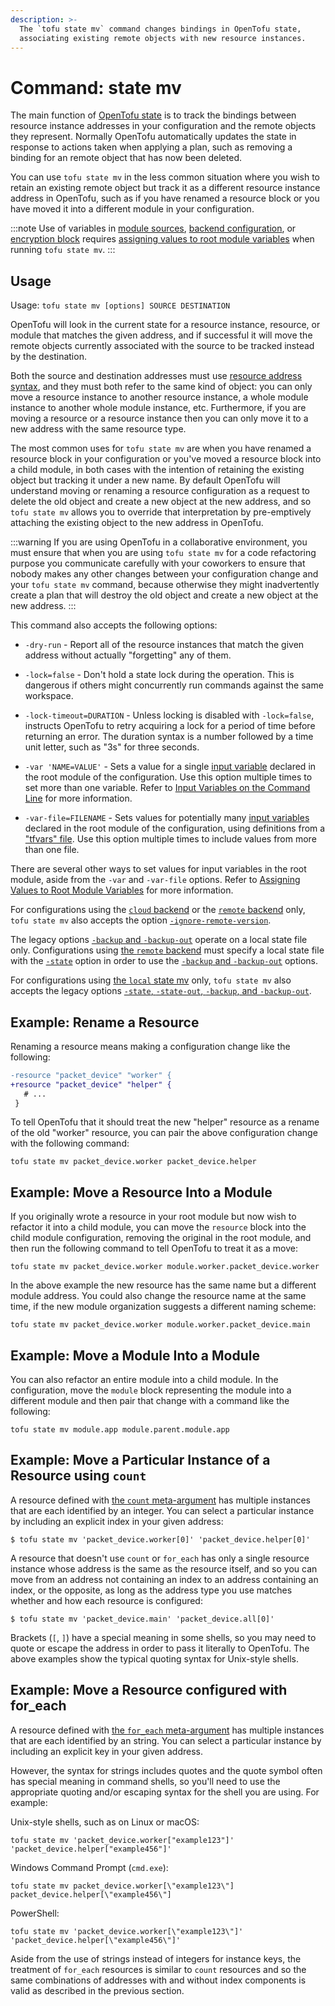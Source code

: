 ```yaml
---
description: >-
  The `tofu state mv` command changes bindings in OpenTofu state,
  associating existing remote objects with new resource instances.
---
```


# Command: state mv

The main function of [OpenTofu state](../../../language/state/index.mdx) is
to track the bindings between resource instance addresses in your configuration
and the remote objects they represent. Normally OpenTofu automatically
updates the state in response to actions taken when applying a plan, such as
removing a binding for an remote object that has now been deleted.

You can use `tofu state mv` in the less common situation where you wish
to retain an existing remote object but track it as a different resource
instance address in OpenTofu, such as if you have renamed a resource block
or you have moved it into a different module in your configuration.

:::note
Use of variables in [module sources](../../../language/modules/sources.mdx#support-for-variable-and-local-evaluation),
[backend configuration](../../../language/settings/backends/configuration.mdx#variables-and-locals),
or [encryption block](../../../language/state/encryption.mdx#configuration)
requires [assigning values to root module variables](../../../language/values/variables.mdx#assigning-values-to-root-module-variables)
when running `tofu state mv`.
:::

## Usage

Usage: `tofu state mv [options] SOURCE DESTINATION`

OpenTofu will look in the current state for a resource instance, resource,
or module that matches the given address, and if successful it will move the
remote objects currently associated with the source to be tracked instead
by the destination.

Both the source and destination addresses must use
[resource address syntax](../../../cli/state/resource-addressing.mdx), and
they must both refer to the same kind of object: you can only move a resource
instance to another resource instance, a whole module instance to another
whole module instance, etc. Furthermore, if you are moving a resource or
a resource instance then you can only move it to a new address with the
same resource type.

The most common uses for `tofu state mv` are when you have renamed a
resource block in your configuration or you've moved a resource block into
a child module, in both cases with the intention of retaining the existing
object but tracking it under a new name. By default OpenTofu will understand
moving or renaming a resource configuration as a request to delete the old
object and create a new object at the new address, and so `tofu state mv`
allows you to override that interpretation by pre-emptively attaching the
existing object to the new address in OpenTofu.

:::warning
If you are using OpenTofu in a collaborative environment, you
must ensure that when you are using `tofu state mv` for a code refactoring
purpose you communicate carefully with your coworkers to ensure that nobody
makes any other changes between your configuration change and your
`tofu state mv` command, because otherwise they might inadvertently create
a plan that will destroy the old object and create a new object at the new
address.
:::

This command also accepts the following options:

- `-dry-run` - Report all of the resource instances that match the given
  address without actually "forgetting" any of them.

- `-lock=false` - Don't hold a state lock during the operation. This is
  dangerous if others might concurrently run commands against the same
  workspace.

- `-lock-timeout=DURATION` - Unless locking is disabled with `-lock=false`,
  instructs OpenTofu to retry acquiring a lock for a period of time before
  returning an error. The duration syntax is a number followed by a time
  unit letter, such as "3s" for three seconds.

* `-var 'NAME=VALUE'` - Sets a value for a single
  [input variable](../../../language/values/variables.mdx) declared in the
  root module of the configuration. Use this option multiple times to set
  more than one variable. Refer to
  [Input Variables on the Command Line](../plan.mdx#input-variables-on-the-command-line) for more information.

* `-var-file=FILENAME` - Sets values for potentially many
  [input variables](../../../language/values/variables.mdx) declared in the
  root module of the configuration, using definitions from a
  ["tfvars" file](../../../language/values/variables.mdx#variable-definitions-tfvars-files).
  Use this option multiple times to include values from more than one file.

There are several other ways to set values for input variables in the root
module, aside from the `-var` and `-var-file` options. Refer to
[Assigning Values to Root Module Variables](../../../language/values/variables.mdx#assigning-values-to-root-module-variables) for more information.

For configurations using the [`cloud` backend](../../../cli/cloud/index.mdx) or the [`remote` backend](../../../language/settings/backends/remote.mdx)
only, `tofu state mv`
also accepts the option
[`-ignore-remote-version`](../../../cli/cloud/command-line-arguments.mdx#ignore-remote-version).

The legacy options [`-backup` and `-backup-out`](../../../language/settings/backends/local.mdx#command-line-arguments)
operate on a local state file only. Configurations using
[the `remote` backend](../../../language/settings/backends/remote.mdx)
must specify a local state file with the [`-state`](../../../language/settings/backends/local.mdx#command-line-arguments)
option in order to use the [`-backup` and `-backup-out`](../../../language/settings/backends/local.mdx#command-line-arguments)
options.

For configurations using
[the `local` state mv](../../../language/settings/backends/local.mdx) only,
`tofu state mv` also accepts the legacy options
[`-state`, `-state-out`, `-backup`, and `-backup-out`](../../../language/settings/backends/local.mdx#command-line-arguments).

## Example: Rename a Resource

Renaming a resource means making a configuration change like the following:

```diff
-resource "packet_device" "worker" {
+resource "packet_device" "helper" {
   # ...
 }
```

To tell OpenTofu that it should treat the new "helper" resource as a rename
of the old "worker" resource, you can pair the above configuration change
with the following command:

```shell
tofu state mv packet_device.worker packet_device.helper
```

## Example: Move a Resource Into a Module

If you originally wrote a resource in your root module but now wish to refactor
it into a child module, you can move the `resource` block into the child
module configuration, removing the original in the root module, and then
run the following command to tell OpenTofu to treat it as a move:

```shell
tofu state mv packet_device.worker module.worker.packet_device.worker
```

In the above example the new resource has the same name but a different module
address. You could also change the resource name at the same time, if the new
module organization suggests a different naming scheme:

```shell
tofu state mv packet_device.worker module.worker.packet_device.main
```

## Example: Move a Module Into a Module

You can also refactor an entire module into a child module. In the
configuration, move the `module` block representing the module into a different
module and then pair that change with a command like the following:

```shell
tofu state mv module.app module.parent.module.app
```

## Example: Move a Particular Instance of a Resource using `count`

A resource defined with [the `count` meta-argument](../../../language/meta-arguments/count.mdx)
has multiple instances that are each identified by an integer. You can
select a particular instance by including an explicit index in your given
address:

```shell
$ tofu state mv 'packet_device.worker[0]' 'packet_device.helper[0]'
```

A resource that doesn't use `count` or `for_each` has only a single resource
instance whose address is the same as the resource itself, and so you can
move from an address not containing an index to an address containing an index,
or the opposite, as long as the address type you use matches whether and how
each resource is configured:

```shell
$ tofu state mv 'packet_device.main' 'packet_device.all[0]'
```

Brackets (`[`, `]`) have a special meaning in some shells, so you may need to
quote or escape the address in order to pass it literally to OpenTofu.
The above examples show the typical quoting syntax for Unix-style shells.

## Example: Move a Resource configured with for_each

A resource defined with [the `for_each` meta-argument](../../../language/meta-arguments/for_each.mdx)
has multiple instances that are each identified by an string. You can
select a particular instance by including an explicit key in your given
address.

However, the syntax for strings includes quotes and the quote symbol often
has special meaning in command shells, so you'll need to use the appropriate
quoting and/or escaping syntax for the shell you are using. For example:

Unix-style shells, such as on Linux or macOS:

```shell
tofu state mv 'packet_device.worker["example123"]' 'packet_device.helper["example456"]'
```

Windows Command Prompt (`cmd.exe`):

```shell
tofu state mv packet_device.worker[\"example123\"] packet_device.helper[\"example456\"]
```

PowerShell:

```shell
tofu state mv 'packet_device.worker[\"example123\"]' 'packet_device.helper[\"example456\"]'
```

Aside from the use of strings instead of integers for instance keys, the
treatment of `for_each` resources is similar to `count` resources and so
the same combinations of addresses with and without index components is
valid as described in the previous section.
